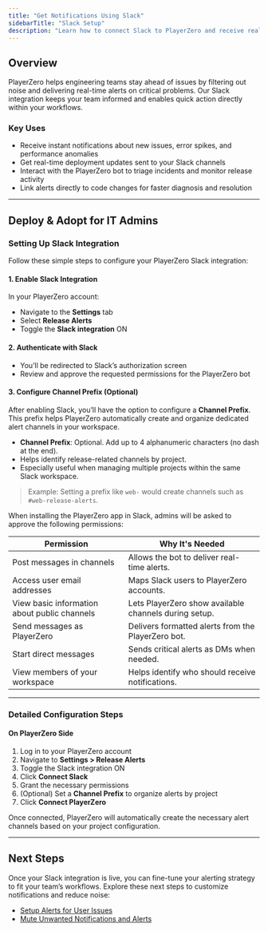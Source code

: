 ```yaml
---
title: "Get Notifications Using Slack"
sidebarTitle: "Slack Setup"
description: "Learn how to connect Slack to PlayerZero and receive real-time alerts for new issues, spikes, and deployments directly in your team's workflows."
---
```


## Overview

PlayerZero helps engineering teams stay ahead of issues by filtering out noise and delivering real-time alerts on critical problems. Our Slack integration keeps your team informed and enables quick action directly within your workflows.

### Key Uses

- Receive instant notifications about new issues, error spikes, and performance anomalies
- Get real-time deployment updates sent to your Slack channels
- Interact with the PlayerZero bot to triage incidents and monitor release activity
- Link alerts directly to code changes for faster diagnosis and resolution

---

## Deploy & Adopt for IT Admins

### Setting Up Slack Integration

Follow these simple steps to configure your PlayerZero Slack integration:

#### 1. Enable Slack Integration

In your PlayerZero account:

- Navigate to the **Settings** tab
- Select **Release Alerts**
- Toggle the **Slack integration** ON

#### 2. Authenticate with Slack

- You’ll be redirected to Slack’s authorization screen
- Review and approve the requested permissions for the PlayerZero bot

#### 3. Configure Channel Prefix (Optional)

After enabling Slack, you’ll have the option to configure a **Channel Prefix**.  
This prefix helps PlayerZero automatically create and organize dedicated alert channels in your workspace.

- **Channel Prefix**: Optional. Add up to 4 alphanumeric characters (no dash at the end).
- Helps identify release-related channels by project.
- Especially useful when managing multiple projects within the same Slack workspace.

> Example: Setting a prefix like `web-` would create channels such as `#web-release-alerts`.

<Accordion title="Slack Permissions">
When installing the PlayerZero app in Slack, admins will be asked to approve the following permissions:

| Permission | Why It's Needed |
|------------|-----------------|
| Post messages in channels | Allows the bot to deliver real-time alerts. |
| Access user email addresses | Maps Slack users to PlayerZero accounts. |
| View basic information about public channels | Lets PlayerZero show available channels during setup. |
| Send messages as PlayerZero | Delivers formatted alerts from the PlayerZero bot. |
| Start direct messages | Sends critical alerts as DMs when needed. |
| View members of your workspace | Helps identify who should receive notifications. |
</Accordion>

---

### Detailed Configuration Steps

#### On PlayerZero Side

1. Log in to your PlayerZero account
2. Navigate to **Settings > Release Alerts**
3. Toggle the Slack integration ON
4. Click **Connect Slack**
5. Grant the necessary permissions
6. (Optional) Set a **Channel Prefix** to organize alerts by project
7. Click **Connect PlayerZero**

Once connected, PlayerZero will automatically create the necessary alert channels based on your project configuration.

---

## Next Steps

Once your Slack integration is live, you can fine-tune your alerting strategy to fit your team’s workflows. Explore these next steps to customize notifications and reduce noise:

- [Setup Alerts for User Issues](/use-cases/monitor-for-issues/setup-performance-alerts)
- [Mute Unwanted Notifications and Alerts](/use-cases/monitor-for-issues/reduce-alert-noise)

